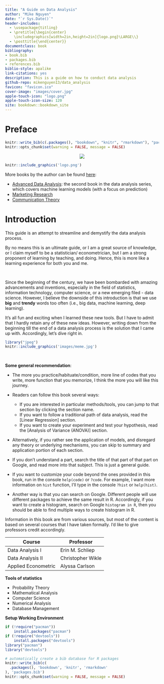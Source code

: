 ```yaml
---
title: "A Guide on Data Analysis"
author: "Mike Nguyen"
date: "`r Sys.Date()`"
header-includes:
  - \usepackage{titling}
  - \pretitle{\begin{center}
    \includegraphics[width=2in,height=2in]{logo.png}\LARGE\\}
  - \posttitle{\end{center}}
documentclass: book
bibliography:
- book.bib
- packages.bib
- references.bib
biblio-style: apalike
link-citations: yes
description: This is a guide on how to conduct data analysis
github-repo: mikenguyen13/data_analysis
favicon: "favicon.ico"
cover-image: "images/cover.jpg"
apple-touch-icon: "logo.png"
apple-touch-icon-size: 120
site: bookdown::bookdown_site
---
```


# Preface {#preface .unnumbered}

```r
knitr::write_bib(c(.packages(), "bookdown", "knitr", "rmarkdown"), "packages.bib")
knitr::opts_chunk$set(warning = FALSE, message = FALSE) 
```

<div style = "text-align: center">

![](images/cover.jpg)

</div>

```r
knitr::include_graphics('logo.png')
```

More books by the author can be found [here](https://mikenguyen.netlify.app/books/written_books/):

 * [Advanced Data Analysis](https://bookdown.org/mike/advanced_data_analysis/): the second book in the data analysis series, which covers machine learning models (with a focus on prediction)
 * [Marketing Research](https://bookdown.org/mike/marketing_research/)
 * [Communication Theory](https://bookdown.org/mike/comm_theory/)


# Introduction

This guide is an attempt to streamline and demystify the data analysis process.

By no means this is an ultimate guide, or I am a great source of knowledge, or I claim myself to be a statistician/ econometrician, but I am a strong proponent of learning by teaching, and doing. Hence, this is more like a learning experience for both you and me.

<br>

Since the beginning of the century, we have been bombarded with amazing advancements and inventions, especially in the field of statistics, information technology, computer science, or a new emerging filed - data science. However, I believe the downside of this introduction is that we use **big** and **trendy** words too often (i.e., big data, machine learning, deep learning).

It's all fun and exciting when I learned these new tools. But I have to admit that I hardly retain any of these new ideas. However, writing down from the beginning till the end of a data analysis process is the solution that I came up with. Accordingly, let's dive right in.

```r
library("jpeg")
knitr::include_graphics('images/meme.jpg')
```

<br>

**Some general recommendation**:

-   The more you practice/habituate/condition, more line of codes that you write, more function that you memorize, I think the more you will like this journey.

-   Readers can follow this book several ways:

    -   If you are interested in particular methods/tools, you can jump to that section by clicking the section name.
    -   If you want to follow a traditional path of data analysis, read the [Linear Regression] section.
    -   If you want to create your experiment and test your hypothesis, read the [Analysis of Variance (ANOVA)] section.

-   Alternatively, if you rather see the application of models, and disregard any theory or underlying mechanisms, you can skip to summary and application portion of each section.

-   If you don't understand a part, search the title of that part of that part on Google, and read more into that subject. This is just a general guide.

-   If you want to customize your code beyond the ones provided in this book, run in the console `help(code)` or `?code`. For example, I want more information on `hist` function, I'll type in the console `?hist` or `help(hist)`.\

-   Another way is that you can search on Google. Different people will use different packages to achieve the same result in R. Accordingly, if you want to create a histogram, search on Google `histogram in R`, then you should be able to find multiple ways to create histogram in R.

Information in this book are from various sources, but most of the content is based on several courses that I have taken formally. I'd like to give professors credit accordingly.

| Course              | Professor         |
|---------------------|-------------------|
| Data Analysis I     | Erin M. Schliep   |
| Data Analysis II    | Christopher Wikle |
| Applied Econometric | Alyssa Carlson    |

**Tools of statistics**

-   Probability Theory
-   Mathematical Analysis
-   Computer Science
-   Numerical Analysis
-   Database Management

**Setup Working Environment**

```r
if (!require("pacman"))
    install.packages("pacman")
if (!require("devtools"))
    install.packages("devtools")
library("pacman")
library("devtools")
```

```r
# automatically create a bib database for R packages
knitr::write_bib(c(
  .packages(), 'bookdown', 'knitr', 'rmarkdown'
), 'packages.bib')
knitr::opts_chunk$set(warning = FALSE, message = FALSE)
```
